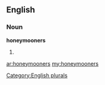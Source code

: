 ==English==

===Noun===
'''honeymooners'''

# {{plural of|[[honeymooner]]}}

[[Category:English plurals]]

[[ar:honeymooners]]
[[my:honeymooners]]